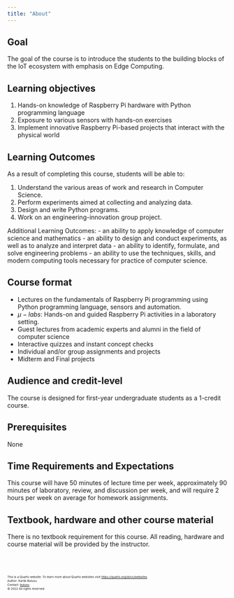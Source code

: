 ```yaml
---
title: "About"
---
```

## Goal 
The goal of the course is to introduce the students to the building blocks of the IoT ecosystem with emphasis on Edge Computing. 

## Learning objectives
1. Hands-on knowledge of Raspberry Pi hardware with Python programming language 
2. Exposure to various sensors with hands-on exercises
3. Implement innovative Raspberry Pi-based projects that interact with the physical world 

## Learning Outcomes
As a result of completing this course, students will be able to:

1. Understand the various areas of work and research in Computer Science.
2. Perform experiments aimed at collecting and analyzing data.
3. Design and write Python programs.
4. Work on an engineering-innovation group project.

Additional Learning Outcomes:
- an ability to apply knowledge of computer science and mathematics
- an ability to design and conduct experiments, as well as to analyze and interpret data
- an ability to identify, formulate, and solve engineering problems
- an ability to use the techniques, skills, and modern computing tools necessary for practice of computer science.
 

## Course format 
- Lectures on the fundamentals of Raspberry Pi programming using Python programming language, sensors and automation. 
- $\mu-labs$: Hands-on and guided Raspberry Pi activities in a laboratory setting. 
- Guest lectures from academic experts and alumni in the field of computer science
- Interactive quizzes and instant concept checks
- Individual and/or group assignments and projects
- Midterm and Final projects

## Audience and credit-level
The course is designed for first-year undergraduate students as a 1-credit course. 

## Prerequisites
None

## Time Requirements and Expectations
This course will have 50 minutes of lecture time per week, approximately 90 minutes of laboratory, review, and discussion per week, and will require 2 hours per week on average for homework assignments.

## Textbook, hardware and other course material
There is no textbook requirement for this course. All reading, hardware and course material will be provided by the instructor.

<br><br>
<footer>
  <p><small><small><small><small>This is a Quarto website. To learn more about Quarto websites visit <https://quarto.org/docs/websites>.<br>
  Author: Kartik Bulusu<br>
  Contact: <a href="mailto:bulusu@gwu.edu">bulusu</a><br>
  &copy; 2022 All rights reserved</small></small></small></small></p>
</footer>